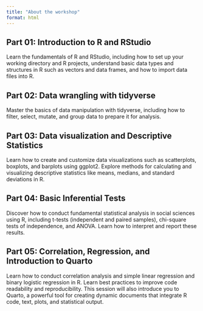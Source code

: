```yaml
---
title: "About the workshop"
format: html
---
```


## Part 01: Introduction to R and RStudio

Learn the fundamentals of R and RStudio, including how to set up your working directory and R projects, understand basic data types and structures in R such as vectors and data frames, and how to import data files into R.

## Part 02: Data wrangling with tidyverse

Master the basics of data manipulation with tidyverse, including how to filter, select, mutate, and group data to prepare it for analysis.

## Part 03: Data visualization and Descriptive Statistics

Learn how to create and customize data visualizations such as scatterplots, boxplots, and barplots using ggplot2. Explore methods for calculating and visualizing descriptive statistics like means, medians, and standard deviations in R.

## Part 04: Basic Inferential Tests

Discover how to conduct fundamental statistical analysis in social sciences using R, including t-tests (independent and paired samples), chi-square tests of independence, and ANOVA. Learn how to interpret and report these results.

## Part 05: Correlation, Regression, and Introduction to Quarto

Learn how to conduct correlation analysis and simple linear regression and binary logistic regression in R. Learn best practices to improve code readability and reproducibility. This session will also introduce you to Quarto, a powerful tool for creating dynamic documents that integrate R code, text, plots, and statistical output.
